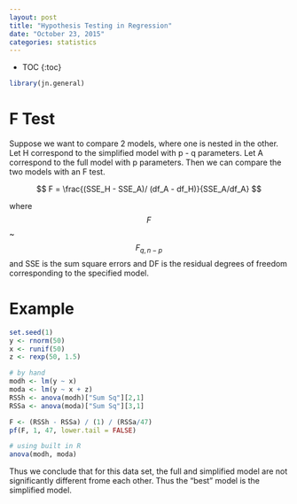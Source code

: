 ```yaml
---
layout: post
title: "Hypothesis Testing in Regression"
date: "October 23, 2015"
categories: statistics
---
```


* TOC
{:toc}

```r
library(jn.general)
```

# F Test
Suppose we want to compare 2 models, where one is nested in the other. Let H correspond to the simplified model with p - q parameters. Let A correspond to the full model with p parameters. Then we can compare the two models with an F test.

$$ F = \frac{(SSE_H - SSE_A)/ (df_A - df_H)}{SSE_A/df_A} $$

where $$ F $$ ~ $$ F_{q, n - p} $$ and SSE is the sum square errors and DF is the residual degrees of freedom corresponding to the specified model.

# Example
```r
set.seed(1)
y <- rnorm(50)
x <- runif(50)
z <- rexp(50, 1.5)

# by hand
modh <- lm(y ~ x)
moda <- lm(y ~ x + z)
RSSh <- anova(modh)["Sum Sq"][2,1]
RSSa <- anova(moda)["Sum Sq"][3,1]

F <- (RSSh - RSSa) / (1) / (RSSa/47)
pf(F, 1, 47, lower.tail = FALSE)

# using built in R
anova(modh, moda)
```

Thus we conclude that for this data set, the full and simplified model are not significantly different frome each other. Thus the "best" model is the simplified model.